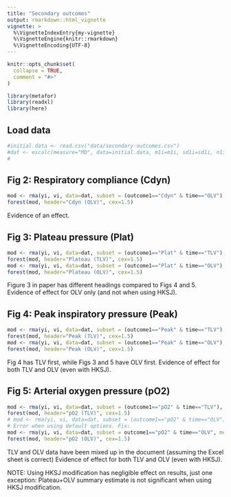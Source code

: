 ```yaml
---
title: "Secondary outcomes"
output: rmarkdown::html_vignette
vignette: >
  %\VignetteIndexEntry{my-vignette}
  %\VignetteEngine{knitr::rmarkdown}
  %\VignetteEncoding{UTF-8}
---
```


```r
knitr::opts_chunk$set(
  collapse = TRUE,
  comment = "#>"
)
```

```r
library(metafor)
library(readxl)
library(here)
```

## Load data
```r
#initial.data <- read.csv("data/secondary-outcomes.csv")
#dat <- escalc(measure="MD", data=initial.data, m1i=m1i, sd1i=sd1i, n1i=n1i, m2i=m2i, sd2i=sd2i, n2i=n2i, slab=study)
#
```


## Fig 2: Respiratory compliance (Cdyn)
```r
mod <- rma(yi, vi, data=dat, subset = (outcome1=="Cdyn" & time=="OLV"), method="PM")
forest(mod, header="Cdyn (OLV)", cex=1.5)
```

Evidence of an effect.

## Fig 3: Plateau pressure (Plat)
```r
mod <- rma(yi, vi, data=dat, subset = (outcome1=="Plat" & time=="TLV"), method="PM")
forest(mod, header="Plateau (TLV)", cex=1.5)
mod <- rma(yi, vi, data=dat, subset = (outcome1=="Plat" & time=="OLV"), method="PM")
forest(mod, header="Plateau (OLV)", cex=1.5)
```

Figure 3 in paper has different headings compared to Figs 4 and 5.
Evidence of effect for OLV only (and not when using HKSJ).

## Fig 4: Peak inspiratory pressure (Peak)
```r
mod <- rma(yi, vi, data=dat, subset = (outcome1=="Peak" & time=="TLV"), method="PM")
forest(mod, header="Peak (TLV)", cex=1.5)
mod <- rma(yi, vi, data=dat, subset = (outcome1=="Peak" & time=="OLV"), method="PM")
forest(mod, header="Peak (OLV)", cex=1.5)
```
Fig 4 has TLV first, while Figs 3 and 5 have OLV first.
Evidence of effect for both TLV and OLV (even with HKSJ).

## Fig 5: Arterial oxygen pressure (pO2)
```r
mod <- rma(yi, vi, data=dat, subset = (outcome1=="pO2" & time=="TLV"), method="PM")
forest(mod, header="pO2 (TLV)", cex=1.5)
# mod <- rma(yi, vi, data=dat, subset = (outcome1=="pO2" & time=="OLV"), method="PM")
# Error when using default options. Fix:
mod <- rma(yi, vi, data=dat, subset = outcome1=="pO2" & time=="OLV", method="PM", control=list(tau2.max=1000))
forest(mod, header="pO2 (OLV)", cex=1.5)
```
TLV and OLV data have been mixed up in the document (assuming the Excel sheet is correct)
Evidence of effect for both TLV and OLV (even with HKSJ).

NOTE: Using HKSJ modification has negligible effect on results, just one exception: Plateau+OLV summary estimate is not significant when using HKSJ modification.
